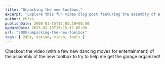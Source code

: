 ```yaml
---
title: "Unpacking the new toolbox."
excerpt: "Explore this fun video blog post featuring the assembly of a new toolbox, complete with entertaining dance moves!"
author: chris
publishDate: 2008-01-15T17:05:10+00:00
updateDate: 2025-02-19T15:15:17-06:00
url: "2008/unpacking-the-new-toolbox"
tags: [ 240z, datsun, video, tools ]
---
```


Checkout the video (with a few new dancing moves for entertainment) of the assembly of the new toolbox to try to help me get the garage organized!

<YouTubeEmbed videoId="XeVpdMm4SlI" title="Project240z Unpacking the new toolbox." publishDate="2008-01-15T17:05:10+00:00" description="Checkout the video (with a few new dancing moves for entertainment) of the assembly of the new toolbox to try to help me get the garage organized!" />